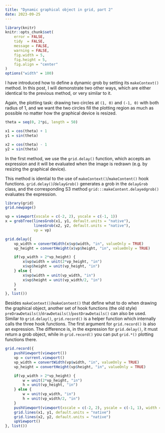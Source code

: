 ```yaml
---
title: "Dynamic graphical object in grid, part 2"
date: 2023-09-25
---
```


```r
library(knitr)
knitr::opts_chunk$set(
    error = FALSE,
    tidy  = FALSE,
    message = FALSE,
    warning = FALSE,
    fig.width = 5,
    fig.height = 5,
    fig.align = "center"
)
options("width" = 100)
```

I have introduced how to define a dynamic grob by setting its `makeContext()` method. In this post,
I will demonstrate two other ways, which are either identical to the previous method, or very similar to it.

Again, the plotting task: drawing two circles at `(1, 0)` and `(-1, 0)` with both radius of 1, and 
we want the two circles fill the plotting region as much as possible no matter how the graphical device is resized.


```r
theta = seq(0, 2*pi, length = 50)

x1 = cos(theta) + 1
y1 = sin(theta)

x2 = cos(theta) - 1
y2 = sin(theta)
```


In the first method, we use the `grid.delay()` function, which accepts an
expression and it will be evaluated when the image is redrawn (e.g. by
resizing the graphical device).

This method is idential to the use of `makeContext()`/`makeContent()` hook functions.
`grid.delay()`/`delayGrob()` generates a grob in the `delayGrob` class, and the
corresponding S3 method `grid:::makeContent.delayedgrob()` evaluates the
expression.

```r
library(grid)
grid.newpage()

vp = viewport(xscale = c(-2, 2), yscale = c(-1, 1))
x = grobTree(linesGrob(x1, y1, default.units = "native"), 
             linesGrob(x2, y2, default.units = "native"),
             vp = vp)

grid.delay({
    vp_width = convertWidth(x$vp$width, "in", valueOnly = TRUE)
    vp_height = convertHeight(x$vp$height, "in", valueOnly = TRUE)

    if(vp_width > 2*vp_height) {
        x$vp$width = unit(2*vp_height, "in")
        x$vp$height = unit(vp_height, "in")
    } else {
        x$vp$width = unit(vp_width, "in")
        x$vp$height = unit(vp_width/2, "in")
    }
    x
}, list())
```

Besides `makeContext()`/`makeContent()` that define what to do when drawing
the graphical object, another set of hook functions (the old style)
`preDrawDetails()`/`drawDetails()`/`postDrawDetails()` can also be used. Similar to `grid.delay()`,
`grid.record()` is a helper function which internally calls the three hook functions. The first argument
for `grid.record()` is also an expression. The difference is, in the expression for `grid.delay()`, it must
return a grob object, while in `grid.record()` you can put `grid.*()` plotting functions there.

```r
grid.record({
    pushViewport(viewport())
    vp = current.viewport()
    vp_width = convertWidth(vp$width, "in", valueOnly = TRUE)
    vp_height = convertHeight(vp$height, "in", valueOnly = TRUE)

    if(vp_width > 2*vp_height) {
        w = unit(2*vp_height, "in")
        h = unit(vp_height, "in")
    } else {
        w = unit(vp_width, "in")
        h = unit(vp_width/2, "in")
    }
    pushViewport(viewport(xscale = c(-2, 2), yscale = c(-1, 1), width = w, height = h))
    grid.lines(x1, y1, default.units = "native")
    grid.lines(x2, y2, default.units = "native")
    upViewport()
}, list())
```
